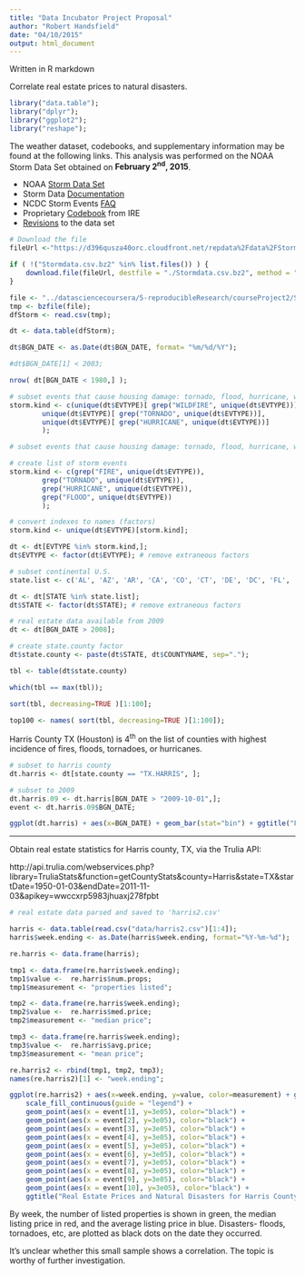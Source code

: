 ```yaml
---
title: "Data Incubator Project Proposal"
author: "Robert Handsfield"
date: "04/10/2015"
output: html_document
---
```


Written in R markdown

Correlate real estate prices to natural disasters.


```r
library("data.table");
library("dplyr");
library("ggplot2");
library("reshape");
```


The weather dataset, codebooks, and supplementary information may be found at the following links.
This analysis was performed on the NOAA Storm Data Set obtained on **February 2^nd^, 2015**.

* NOAA [Storm Data Set](https://d396qusza40orc.cloudfront.net/repdata%2Fdata%2FStormData.csv.bz2)
* Storm Data [Documentation](https://d396qusza40orc.cloudfront.net/repdata%2Fpeer2_doc%2Fpd01016005curr.pdf)
* NCDC Storm Events [FAQ](https://d396qusza40orc.cloudfront.net/repdata%2Fpeer2_doc%2FNCDC%20Storm%20Events-FAQ%20Page.pdf)
* Proprietary [Codebook](https://ire.org/nicar/database-library/databases/storm-events/) from IRE
* [Revisions](https://d396qusza40orc.cloudfront.net/repdata%2Fpeer2_doc%2Fpd01016005curr.pdf) to the data set

```r
# Download the file
fileUrl <-"https://d396qusza40orc.cloudfront.net/repdata%2Fdata%2FStormData.csv.bz2";

if ( !("Stormdata.csv.bz2" %in% list.files()) ) {
	download.file(fileUrl, destfile = "./Stormdata.csv.bz2", method = "curl" );
}
```  

```r
file <- "../datasciencecoursera/5-reproducibleResearch/courseProject2/Stormdata.csv.bz2";
tmp <- bzfile(file);
dfStorm <- read.csv(tmp);
```

```r
dt <- data.table(dfStorm);

dt$BGN_DATE <- as.Date(dt$BGN_DATE, format= "%m/%d/%Y");

#dt$BGN_DATE[1] < 2003;

nrow( dt[BGN_DATE < 1980,] );

# subset events that cause housing damage: tornado, flood, hurricane, wildfire
storm.kind <- c(unique(dt$EVTYPE)[ grep("WILDFIRE", unique(dt$EVTYPE))],
		unique(dt$EVTYPE)[ grep("TORNADO", unique(dt$EVTYPE))],
		unique(dt$EVTYPE)[ grep("HURRICANE", unique(dt$EVTYPE))]
		);

```

```r
# subset events that cause housing damage: tornado, flood, hurricane, wildfire

# create list of storm events
storm.kind <- c(grep("FIRE", unique(dt$EVTYPE)),
		grep("TORNADO", unique(dt$EVTYPE)),
		grep("HURRICANE", unique(dt$EVTYPE)),
		grep("FLOOD", unique(dt$EVTYPE))
		);

# convert indexes to names (factors)
storm.kind <- unique(dt$EVTYPE)[storm.kind];

dt <- dt[EVTYPE %in% storm.kind,];
dt$EVTYPE <- factor(dt$EVTYPE); # remove extraneous factors

# subset continental U.S.
state.list <- c('AL', 'AZ', 'AR', 'CA', 'CO', 'CT', 'DE', 'DC', 'FL', 'GA', 'ID', 'IL', 'IN', 'IA', 'KS', 'KY', 'LA', 'ME', 'MD', 'MA', 'MI', 'MN', 'MS', 'MO', 'MT', 'NE', 'NV', 'NH', 'NJ', 'NM', 'NY', 'NC', 'ND', 'OH', 'OK', 'OR', 'PA', 'RI', 'SC', 'SD', 'TN', 'TX', 'UT', 'VT', 'VA', 'WA', 'WV', 'WI', 'WY');

dt <- dt[STATE %in% state.list];
dt$STATE <- factor(dt$STATE); # remove extraneous factors

# real estate data available from 2009
dt <- dt[BGN_DATE > 2008];

# create state.county factor
dt$state.county <- paste(dt$STATE, dt$COUNTYNAME, sep=".");

tbl <- table(dt$state.county)

which(tbl == max(tbl));

sort(tbl, decreasing=TRUE )[1:100];

top100 <- names( sort(tbl, decreasing=TRUE )[1:100]);
```


Harris County TX (Houston) is 4^th^ on the list of counties with highest incidence of fires, floods, tornadoes, or hurricanes.

```r
# subset to harris county
dt.harris <- dt[state.county == "TX.HARRIS", ];

# subset to 2009
dt.harris.09 <- dt.harris[BGN_DATE > "2009-10-01",];
event <- dt.harris.09$BGN_DATE;

ggplot(dt.harris) + aes(x=BGN_DATE) + geom_bar(stat="bin") + ggtitle("Frequency of Natural Disasters in Harris County, TX");
```



---------------------------------------------

Obtain real estate statistics for Harris county, TX, via the Trulia API:

http://api.trulia.com/webservices.php?library=TruliaStats&function=getCountyStats&county=Harris&state=TX&startDate=1950-01-03&endDate=2011-11-03&apikey=wwccxrp5983jhuaxj278fpbt

```r
# real estate data parsed and saved to 'harris2.csv'

harris <- data.table(read.csv("data/harris2.csv")[1:4]);
harris$week.ending <- as.Date(harris$week.ending, format="%Y-%m-%d");

re.harris <- data.frame(harris);

tmp1 <- data.frame(re.harris$week.ending); 
tmp1$value <-  re.harris$num.props;
tmp1$measurement <- "properties listed";

tmp2 <- data.frame(re.harris$week.ending);
tmp2$value <-  re.harris$med.price;
tmp2$measurement <- "median price";

tmp3 <- data.frame(re.harris$week.ending);
tmp3$value <-  re.harris$avg.price;
tmp3$measurement <- "mean price";

re.harris2 <- rbind(tmp1, tmp2, tmp3);
names(re.harris2)[1] <- "week.ending";

```

```r

ggplot(re.harris2) + aes(x=week.ending, y=value, color=measurement) + geom_line() + 
	scale_fill_continuous(guide = "legend") + 
	geom_point(aes(x = event[1], y=3e05), color="black") + 
	geom_point(aes(x = event[2], y=3e05), color="black") +
	geom_point(aes(x = event[3], y=3e05), color="black") +
	geom_point(aes(x = event[4], y=3e05), color="black") +
	geom_point(aes(x = event[5], y=3e05), color="black") +
	geom_point(aes(x = event[6], y=3e05), color="black") +
	geom_point(aes(x = event[7], y=3e05), color="black") +
	geom_point(aes(x = event[8], y=3e05), color="black") +
	geom_point(aes(x = event[9], y=3e05), color="black") +
	geom_point(aes(x = event[10], y=3e05), color="black") + 
	ggtitle("Real Estate Prices and Natural Disasters for Harris County, TX");

```

By week, the number of listed properties is shown in green, the median listing price in red, and the average listing price in blue. Disasters- floods, tornadoes, etc, are plotted as black dots on the date they occurred.

It's unclear whether this small sample shows a correlation.  The topic is worthy of further investigation.